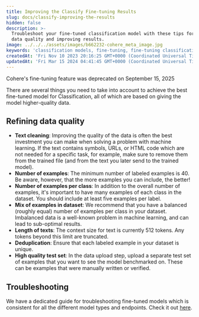 ```yaml
---
title: Improving the Classify Fine-tuning Results
slug: docs/classify-improving-the-results
hidden: false
description: >-
  Troubleshoot your fine-tuned classification model with these tips for refining
  data quality and improving results.
image: ../../../assets/images/b662232-cohere_meta_image.jpg
keywords: 'classification models, fine-tuning, fine-tuning classification models'
createdAt: 'Fri Nov 10 2023 20:16:25 GMT+0000 (Coordinated Universal Time)'
updatedAt: 'Fri Mar 15 2024 04:41:45 GMT+0000 (Coordinated Universal Time)'
---
```

<Warning>
Cohere's fine-tuning feature was deprecated on September 15, 2025
</Warning>

There are several things you need to take into account to achieve the best fine-tuned model for Classification, all of which are based on giving the model higher-quality data.

## Refining data quality

- **Text cleaning**: Improving the quality of the data is often the best investment you can make when solving a problem with machine learning. If the text contains symbols, URLs, or HTML code which are not needed for a specific task, for example, make sure to remove them from the trained file (and from the text you later send to the trained model).
- **Number of examples**: The minimum number of labeled examples is 40. Be aware, however, that the more examples you can include, the better!
- **Number of examples per class**: In addition to the overall number of examples, it's important to have many examples of each class in the dataset. You should include at least five examples per label.
- **Mix of examples in dataset**: We recommend that you have a balanced (roughly equal) number of examples per class in your dataset. Imbalanced data is a well-known problem in machine learning, and can lead to sub-optimal results.
- **Length of texts**: The context size for text is currently 512 tokens. Any tokens beyond this limit are truncated.
- **Deduplication**: Ensure that each labeled example in your dataset is unique.
- **High quality test set**: In the data upload step, upload a separate test set of examples that you want to see the model benchmarked on. These can be examples that were manually written or verified.

## Troubleshooting

We have a dedicated guide for troubleshooting fine-tuned models which is consistent for all the different model types and endpoints. Check it out [here](/docs/troubleshooting-a-fine-tuned-model).
